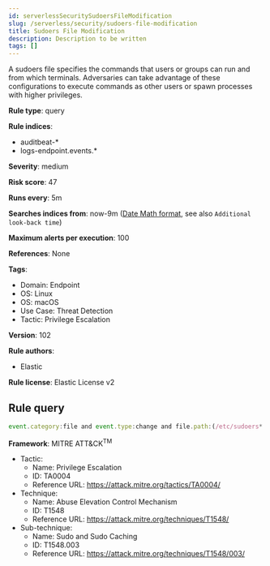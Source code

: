 ```yaml
---
id: serverlessSecuritySudoersFileModification
slug: /serverless/security/sudoers-file-modification
title: Sudoers File Modification
description: Description to be written
tags: []
---
```


<div id="sudoers-file-modification"></div>

A sudoers file specifies the commands that users or groups can run and from which terminals. Adversaries can take advantage of these configurations to execute commands as other users or spawn processes with higher privileges.

**Rule type**: query

**Rule indices**: 

* auditbeat-*
* logs-endpoint.events.*

**Severity**: medium

**Risk score**: 47

**Runs every**: 5m

**Searches indices from**: now-9m ([Date Math format](((ref))/common-options.html#date-math), see also <DocLink id="serverlessSecurityRulesUiCreate" section="set-the-rules-schedule">`Additional look-back time`</DocLink>)

**Maximum alerts per execution**: 100

**References**: None

**Tags**: 

* Domain: Endpoint
* OS: Linux
* OS: macOS
* Use Case: Threat Detection
* Tactic: Privilege Escalation

**Version**: 102

**Rule authors**: 

* Elastic

**Rule license**: Elastic License v2

## Rule query

```js
event.category:file and event.type:change and file.path:(/etc/sudoers* or /private/etc/sudoers*)

```

**Framework**: MITRE ATT&CK<sup>TM</sup>

* Tactic:
    * Name: Privilege Escalation
    * ID: TA0004
    * Reference URL: https://attack.mitre.org/tactics/TA0004/
* Technique:
    * Name: Abuse Elevation Control Mechanism
    * ID: T1548
    * Reference URL: https://attack.mitre.org/techniques/T1548/
* Sub-technique:
    * Name: Sudo and Sudo Caching
    * ID: T1548.003
    * Reference URL: https://attack.mitre.org/techniques/T1548/003/

